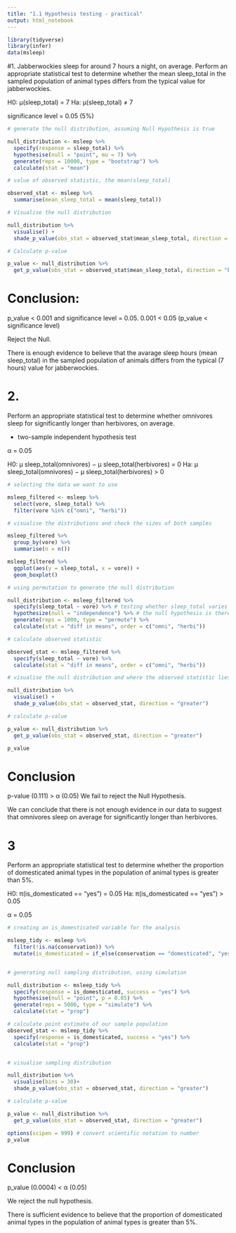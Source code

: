 ```yaml
---
title: "1.1 Hypothesis testing - practical"
output: html_notebook
---
```

```r
library(tidyverse)
library(infer)
data(msleep)
```

#1. 
Jabberwockies sleep for around 7 hours a night, on average. Perform an appropriate statistical test to determine whether the mean sleep_total in the sampled population of animal types differs from the typical value for jabberwockies.

H0: μ(sleep_total) = 7
Ha: μ(sleep_total) ≠ 7

significance level = 0.05 (5%)

```r
# generate the null distribution, assuming Null Hypothesis is true

null_distribution <- msleep %>% 
  specify(response = sleep_total) %>% 
  hypothesise(null = "point", mu = 7) %>% 
  generate(reps = 10000, type = "bootstrap") %>% 
  calculate(stat = "mean")

# value of observed statistic, the mean(sleep_total)

observed_stat <- msleep %>% 
  summarise(mean_sleep_total = mean(sleep_total))

# Visualise the null distribution

null_distribution %>%
  visualise() +
  shade_p_value(obs_stat = observed_stat$mean_sleep_total, direction = "both")

# Calculate p-value

p_value <- null_distribution %>% 
  get_p_value(obs_stat = observed_stat$mean_sleep_total, direction = "both")
```

# Conclusion:

p_value < 0.001 and significance level = 0.05.
0.001 < 0.05 (p_value < significance level)

Reject the Null.

There is enough evidence to believe that the avarage sleep hours (mean sleep_total) 
in the sampled population of animals differs from the typical (7 hours) value for jabberwockies. 

# 2. 
Perform an appropriate statistical test to determine whether omnivores sleep for significantly longer than herbivores, on average.

- two-sample independent hypothesis test

α = 0.05

H0: μ sleep_total(omnivores) − μ sleep_total(herbivores) = 0
Ha: μ sleep_total(omnivores) − μ sleep_total(herbivores) > 0

```r
# selecting the data we want to use

msleep_filtered <- msleep %>% 
  select(vore, sleep_total) %>% 
  filter(vore %in% c("omni", "herbi"))

# visualise the distributions and check the sizes of both samples

msleep_filtered %>%
  group_by(vore) %>%
  summarise(n = n())

msleep_filtered %>%
  ggplot(aes(y = sleep_total, x = vore)) +
  geom_boxplot()

# using permutation to generate the null distribution

null_distribution <- msleep_filtered %>% 
  specify(sleep_total ~ vore) %>% # testing whether sleep_total varies with vore
  hypothesize(null = "independence") %>% # the null hypothesis is there is no relationship
  generate(reps = 1000, type = "permute") %>% 
  calculate(stat = "diff in means", order = c("omni", "herbi"))

# calculate observed statistic 

observed_stat <- msleep_filtered %>% 
  specify(sleep_total ~ vore) %>%
  calculate(stat = "diff in means", order = c("omni", "herbi"))

# visualise the null distribution and where the observed statistic lies on the distribution

null_distribution %>%
  visualise() +
  shade_p_value(obs_stat = observed_stat, direction = "greater")

# calculate p-value

p_value <- null_distribution %>%
  get_p_value(obs_stat = observed_stat, direction = "greater")

p_value
```
# Conclusion

p-value (0.111) > α (0.05) 
We fail to reject the Null Hypothesis.

We can conclude that there is not enough evidence in our data to suggest that omnivores sleep on average for significantly longer than herbivores.


# 3
Perform an appropriate statistical test to determine whether the proportion of domesticated animal types in the population of animal types is greater than 5%.

H0: π(is_domesticated == "yes") = 0.05
Ha: π(is_domesticated == "yes") > 0.05

α = 0.05

```r
# creating an is_domesticated variable for the analysis

msleep_tidy <- msleep %>% 
  filter(!is.na(conservation)) %>% 
  mutate(is_domesticated = if_else(conservation == "domesticated", "yes", "no"))


# generating null sampling distribution, using simulation

null_distribution <- msleep_tidy %>% 
  specify(response = is_domesticated, success = "yes") %>% 
  hypothesise(null = "point", p = 0.05) %>% 
  generate(reps = 5000, type = "simulate") %>% 
  calculate(stat = "prop")

# calculate point estimate of our sample population
observed_stat <- msleep_tidy %>% 
  specify(response = is_domesticated, success = "yes") %>% 
  calculate(stat = "prop")


# visualise sampling distribution

null_distribution %>% 
  visualise(bins = 30)+
  shade_p_value(obs_stat = observed_stat, direction = "greater")

# calculate p-value

p_value <- null_distribution %>% 
  get_p_value(obs_stat = observed_stat, direction = "greater")

options(scipen = 999) # convert scientific notation to number
p_value
```

# Conclusion

p_value (0.0004) < α (0.05)

We reject the null hypothesis.

There is sufficient evidence to believe that the proportion of domesticated animal types in the population of animal types is greater than 5%.
